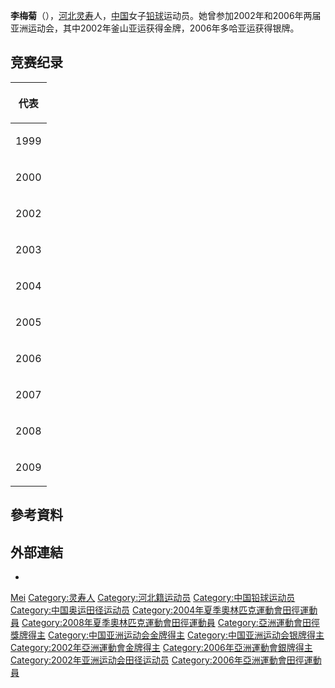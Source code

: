 {{Infobox sportsperson
| name                      = 李梅菊
| image                     = 
| image_size                = 
| alt                       = 
| caption                   = 
| real_name                 = 
| native_name               = 
| native_name_lang          = 
| romanizedname             = 
| english_name              = 
| birth_name                = 
| nationality               = {{CHN-1949}}
| national_team             = {{CHN-1949}}
| ethnicity                 = 漢
| hometown                  = {{CHN-1949}}河北省石家莊靈壽
| citizenship               = 
| birth_date                = {{Birth date and age|year=1979|month=10|day=3}}
| birth_place               = {{CHN-1949}}河北省石家莊
| death_date                = 
| death_place               = 
| resting_place             = 
| resting_place_coordinates = 
| monuments                 = 
| residence                 = {{CHN-1949}}河北省
| education                 = 
| alma_mater                = 
| occupation                = 
| years_active              = 1998 -
| agent                     = 
| height                    = {{height|m=1.73}}
| weight                    = {{weight|kg=81}}
| spouse                    = 
| country                   = {{CHN-1949}}
| sport                     = [[田徑|田徑]]
| position                  = 
| shoots                    = 
| catches                   = 
| disability                = 
| disability_class          = 
| weight_class              = 
| weight_class_type         = 
| rank                      = 
| event                     = [[鉛球|鉛球]]
| event_type                = 
| collegeteam               = 
| league                    = 
| league_type               = 
| club                      = 
| team                      = 
| turnedpro                 = 
| turnedpro_type            = 
| partner                   = 
| former_partner            = 
| coach                     = 
| retired                   = 
| coaching                  = 
| worlds                    = 
{{ubl
|'''1998年世界青年運動會'''：鉛球第1名
|'''2000年世界青年田徑錦標賽'''：鉛球第2名
|'''2003年世界田徑錦標賽'''：鉛球（4公斤）第11名
|'''2004年世界室內田徑錦標賽'''：鉛球（4公斤）第5名
|'''2005年世界田徑錦標賽'''：鉛球（4公斤）第5名
|'''2005年夏季世界大學運動會'''：鉛球（4公斤）第2名
|'''2007年世界田徑錦標賽'''：鉛球（4公斤）第6名
|'''2008年世界室內田徑錦標賽'''：鉛球（4公斤）第2名
|'''2009年世界田徑錦標賽'''：鉛球（4公斤）第7名
}}
| regionals                 = 
{{ubl
|'''1999年亞洲青年田徑錦標賽'''：鉛球第一名
|'''2002年亞洲運動會'''：鉛球（4公斤）第一名
|'''2003年亞洲田徑錦標賽'''：鉛球（4公斤）第一名
|'''2003年非亞運動會'''：鉛球（4公斤）第一名
|'''2005年亞洲田徑錦標賽'''：鉛球（4公斤）第一名
|'''2005年東亞運動會'''：鉛球（4公斤）第一名
|'''2006年亞洲運動會'''：鉛球（4公斤）第二名
|'''2009年東亞運動會'''：鉛球（4公斤）第二名
}}
| nationals                 = 
{{ubl
|'''2001年中國全國田徑錦標賽女子組'''：鉛球（4公斤）第三名
|'''2001年中國全國運動會女子組'''：鉛球（4公斤）第一名
|'''2002年中國全國田徑錦標賽女子組'''：鉛球（4公斤）第一名
|'''2005年中國全國田徑錦標賽女子組'''：鉛球（4公斤）第一名
|'''2005年中國全國運動會女子組'''：鉛球（4公斤）第一名
|'''2006年中國全國田徑錦標賽女子組'''：鉛球（4公斤）第二名
|'''2007年中國全國室內田徑錦標賽北京站女子組'''：鉛球（4公斤）第二名
|'''2007年中國全國田徑冠軍賽女子組'''：鉛球（4公斤）第一名
|'''2008年大阪大獎賽'''：鉛球（4公斤）第一名
|'''2009年中國全國運動會女子組'''：鉛球（4公斤）第二名
|'''2013年中國全國運動會女子組'''：鉛球（4公斤）第五名
}}
| olympics                  = 
{{ubl
|'''2004年夏季奧林匹克運動會'''：鉛球（4公斤）第八名
|'''2008年夏季奧林匹克運動會'''：鉛球（4公斤）第六名
}}
| paralympics               = 
| commonwealth              = 
| highestranking            = 
| pb                        = 
{{ubl
|'''鉛球（4公斤）'''：19.38公尺 （2009年）
}}
| medaltemplates            = 
{{MedalCountry|{{CHN-1949}}}}
{{MedalSport|女子田徑}}
{{MedalCompetition|世界青年運動會}}
{{MedalGold|1998年俄羅斯莫斯科|鉛球}}
{{MedalCompetition|亞洲青年田徑錦標賽}}
{{MedalGold|1999年新加坡|鉛球}}
{{MedalCompetition|世界青年田徑錦標賽}}
{{MedalSilver|2000年智利聖地亞哥|鉛球}}
{{MedalCompetition|亞洲運動會}}
{{MedalGold|2002年韓國釜山廣域市|鉛球（4公斤）}}
{{MedalSilver|2006年卡達多哈|鉛球（4公斤）}}
{{MedalCompetition|亞洲田徑錦標賽}}
{{MedalGold|2003年菲律賓馬尼拉|鉛球（4公斤）}}
{{MedalGold|2005年韓國仁川廣域市|鉛球（4公斤）}}
{{MedalCompetition|非亞運動會}}
{{MedalGold|2003年印度海德拉巴|鉛球（4公斤）}}
{{MedalCompetition|夏季世界大學運動會}}
{{MedalSilver|2005年土耳其伊茲密爾|鉛球（4公斤）}}
{{MedalCompetition|東亞運動會}}
{{MedalGold|2005年中國澳門特別行政區|鉛球（4公斤）}}
{{MedalSilver|2009年中國香港特別行政區新界西貢區將軍澳新市鎮|鉛球（4公斤）}}
{{MedalCompetition|世界室內田徑錦標賽}}
{{MedalSilver|2008年西班牙瓦倫西亞|鉛球（4公斤）}}
{{MedalCompetition|大阪大獎賽}}
{{MedalGold|2008年日本大阪府|鉛球（4公斤）}}
| show-medals               = 
| medaltemplates-title      = 
| updated                   = 2017年7月13日
}}
{{世大運獎牌記錄
|項目=田徑
|a1=2005
|b1=2
|c1=鉛球（4公斤）
}}
'''李梅菊'''（{{bd|1981年|10月3日||}}），[[河北|河北]][[灵寿|灵寿]]人，[[中华人民共和国|中国]]女子[[铅球|铅球]]运动员。她曾参加2002年和2006年两届亚洲运动会，其中2002年釜山亚运获得金牌，2006年多哈亚运获得银牌。

== 竞赛纪录 ==
{| {{AchievementTable}}
|-
!colspan="5"|代表{{CHN}}
|-
|1999
|[[1999年亚洲青年田径锦标赛|亚洲青年锦标赛]] 
|[[新加坡|新加坡]]
|bgcolor="gold" | 第1名
|16.45 m
|-
|2000
|[[2000年世界青年田径锦标赛|世界青年锦标赛]] 
|[[智利|智利]][[圣地亚哥_(智利)|圣地亚哥]]
|bgcolor="silver" | 第2名
|[[2000年世界青年田径锦标赛–女子铅球|16.57 m]]
|-
|2002
|[[2002年亚洲运动会田径比赛|亚洲运动会]] 
|[[韩国|韩国]][[釜山|釜山]]
|bgcolor="gold" | 第1名
|[[2002年亚洲运动会田径比赛–女子铅球|18.62 m]]
|-
|rowspan=4|2003
|[[2003年世界室内田径锦标赛|世界室内锦标赛]] 
|[[联合王国|联合王国]][[伯明翰|伯明翰]]
|第10名 (资格赛)
|[[2003年世界室内田径锦标赛–女子铅球|18.13 m]]
|-
|[[2003年世界田径锦标赛|世界锦标赛]] 
|[[法兰西|法兰西]][[巴黎|巴黎]]
|第11名
|[[2003年世界田径锦标赛–女子铅球|17.92 m]]
|-
|[[2003年亚洲田径锦标赛|亚洲锦标赛]]
|[[菲律宾|菲律宾]][[马尼拉|马尼拉]]
|bgcolor="gold" | 第1名
|[[2003年亚洲田径锦标赛–女子铅球|18.45 m]]
|-
|[[2003年亚非运动会田径比赛|亚非运动会]]
|[[印度|印度]][[海得拉巴_(印度)|海得拉巴]]
|bgcolor=gold | 第1名
|[[2003年亚非运动会田径比赛–赛果#铅球|17.61 m]]
|-
|rowspan=2|2004
|[[2004年世界室内田径锦标赛|世界室内锦标赛]] 
|[[匈牙利|匈牙利]][[布达佩斯|布达佩斯]]
|第5名
|[[2004年世界室内田径锦标赛–女子铅球|18.69 m]]
|-
|[[2004年夏季奥林匹克运动会田径比赛|奥林匹克运动会]] 
|[[希腊|希腊]][[奥林匹亚|奥林匹亚]]
|第8名
|[[2004年夏季奥林匹克运动会田径比赛–女子铅球|18.37 m]]
|-
|rowspan=4|2005
|[[2005年世界田径锦标赛|世界锦标赛]] 
|[[芬兰|芬兰]][[赫尔辛基|赫尔辛基]]
|第5名
|[[2005年世界田径锦标赛–女子铅球|18.35 m]]
|-
|[[2005年夏季大学生运动会田径比赛|大学生运动会]]
|[[土耳其|土耳其]][[伊兹密尔|伊兹密尔]]
|bgcolor="silver" | 第2名
|[[2005年夏季大学生运动会田径比赛–女子铅球|18.48 m]]
|-
|[[2005年亚洲田径锦标赛|亚洲锦标赛]]
|
|bgcolor="gold" | 第1名
|[[2005年亚洲田径锦标赛–女子铅球|18.64 m]]
|-
|[[2005年东亚运动会田径比赛|东亚运动会]]
|[[澳门|澳门]]
|bgcolor="gold" | 第1名
|18.12 m
|-
|2006
|[[2006年亚洲运动会田径比赛|亚洲运动会]]
|[[卡塔尔|卡塔尔]][[多哈|多哈]]
|bgcolor="silver" | 第2名
|[[2006年亚洲运动会田径比赛–女子铅球|18.08 m]]
|-
|2007
|[[2007年世界田径锦标赛|世界锦标赛]]
|[[日本|日本]][[大阪市|大阪]]
|第6名
|[[2007年世界田径锦标赛–女子铅球|18.83 m]]
|-
|rowspan=2|2008
|[[2008年世界室内田径锦标赛|世界室内锦标赛]]
|[[西班牙|西班牙]][[巴伦西亚|巴伦西亚]]
|bgcolor="silver" | 第2名
|[[2008年世界室内田径锦标赛-女子铅球|19.09 m]]
|-
|[[2008年夏季奥林匹克运动会田径比赛|奥林匹克运动会]]
|中华人民共和国北京
|第8名
|[[2008年夏季奥林匹克运动会田径比赛–女子铅球|19.00 m]]
|-
|rowspan=2|2009
|[[2009年世界田径锦标赛|世界锦标赛]]
|[[德国|德国]][[柏林|柏林]]
|第7名
|[[2009年世界田径锦标赛–女子铅球|18.76 m]]
|-
|[[2009年东亚运动会田径比赛|东亚运动会]]
|[[香港|香港]]
|bgcolor="silver" | 第2名
|16.74 m
|}

== 參考資料 ==
{{Reflist}}

== 外部連結 ==
*{{IAAF name|176044}}

{{亚洲运动会田径比赛女子铅球冠军}}

{{Authority control}}
{{DEFAULTSORT:Li李}}
[[Category:李姓|Mei]]
[[Category:灵寿人|Category:灵寿人]]
[[Category:河北籍运动员|Category:河北籍运动员]]
[[Category:中国铅球运动员|Category:中国铅球运动员]]
[[Category:中国奥运田径运动员|Category:中国奥运田径运动员]]
[[Category:2004年夏季奧林匹克運動會田徑運動員|Category:2004年夏季奧林匹克運動會田徑運動員]]
[[Category:2008年夏季奧林匹克運動會田徑運動員|Category:2008年夏季奧林匹克運動會田徑運動員]]
[[Category:亞洲運動會田徑獎牌得主|Category:亞洲運動會田徑獎牌得主]]
[[Category:中国亚洲运动会金牌得主|Category:中国亚洲运动会金牌得主]]
[[Category:中国亚洲运动会银牌得主|Category:中国亚洲运动会银牌得主]]
[[Category:2002年亞洲運動會金牌得主|Category:2002年亞洲運動會金牌得主]]
[[Category:2006年亞洲運動會銀牌得主|Category:2006年亞洲運動會銀牌得主]]
[[Category:2002年亚洲运动会田径运动员|Category:2002年亚洲运动会田径运动员]]
[[Category:2006年亞洲運動會田徑運動員|Category:2006年亞洲運動會田徑運動員]]